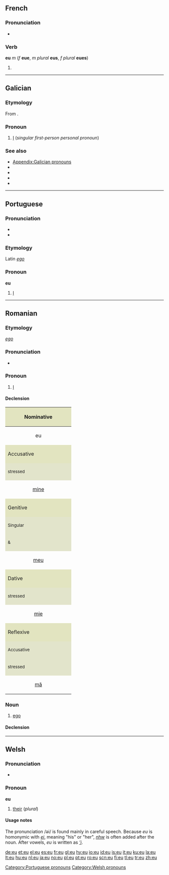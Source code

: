 {{also|Eu|EU|.eu}}
==French==

===Pronunciation===
* {{IPA|/y/|lang=fr}}

===Verb===
'''eu''' ''m'' (''f'' '''eue''', ''m plural'' '''eus''', ''f plural'' '''eues''')

# {{past participle of|lang=French|[[avoir]]}}

----

==Galician==

===Etymology===
From {{etyl|la|gl}} {{term|ego|lang=la}}.

===Pronoun===
{{gl-pron|form=nomonly|obl=min|dat=me|acc=me}}

# [[I]] (''singular first-person personal pronoun'')

===See also===
* [[Appendix:Galician pronouns]]
* {{l|gl|comigo}}
* {{l|gl|me}}
* {{l|gl|meu}}
* {{l|gl|min}}

----

==Portuguese==
{{Template:Portuguese personal pronouns}}

===Pronunciation===
* {{SAMPA|/eu/}}
* {{IPA|lang=pt|/eu/}}

===Etymology===
Latin ''[[ego]]''

===Pronoun===
'''eu'''

# [[I]]

[[Category:Portuguese pronouns]]

----

==Romanian==

===Etymology===
{{etyl|la|ro}} ''[[ego]]''

===Pronunciation===
* {{IPA|[jew] or [jo]|lang=ro}}

===Pronoun===
{{infl|ro|personal pronoun|first-person singular}}

# [[I]]

====Declension====

{| style="background:#F0F0F0" cellpadding="3"
|-
! colspan="4" style="height:3em;background:#e2e4c0" | Nominative
|-
| colspan="4"  align="center"| eu

|-
! colspan="4" style="height:3em;background:#e2e4c0" | Accusative
|-
! colspan="2" width="50%" style="background:#e2e4cb" | <small>stressed</small>
! colspan="2" width="50%" style="background:#e2e4cb" | <small>unstressed</small>
|-
| colspan="2" align="center"| [[mine]]
| colspan="2" align="center"| [[mă]]

|-
! colspan="4" style="height:3em;background:#e2e4c0" | Genitive
|-
! colspan="2" width="50%" style="background:#e2e4cb" | <small>Singular</small>
! colspan="2" width="50%" style="background:#e2e4cb" | <small>Plural</small>
|-
! width="25%" style="background:#e2e4cb" | <small>{{m}} & {{n}}</small>
! width="25%" style="background:#e2e4cb" | <small>{{f}}</small>
! width="25%" style="background:#e2e4cb" | <small>{{m}}</small>
! width="25%" style="background:#e2e4cb" | <small>{{f}} & {{n}}</small>
|-
| align="center" | [[meu]]
| align="center" | [[mea]]
| align="center" | [[mei]]
| align="center" | [[mele]]

|-
! colspan="4" style="height:3em;background:#e2e4c0" | Dative
|-
! colspan="2" width="50%" style="background:#e2e4cb" | <small>stressed</small>
! colspan="2" width="50%" style="background:#e2e4cb" | <small>unstressed</small>
|-
| colspan="2" align="center"| [[mie]]
| colspan="2" align="center"| [[îmi]]

|-
! colspan="4" style="height:3em;background:#e2e4c0" | Reflexive
|-
! colspan="2" width="50%" style="background:#e2e4cb" | <small>Accusative</small>
! colspan="2" width="50%" style="background:#e2e4cb" | <small>Dative</small>
|-
! width="25%" style="background:#e2e4cb" | <small>stressed</small>
! width="25%" style="background:#e2e4cb" | <small>unstressed</small>
! width="25%" style="background:#e2e4cb" | <small>stressed</small>
! width="25%" style="background:#e2e4cb" | <small>unstressed</small>
|-
| align="center" | [[mă]]
| align="center" | [[mine]]
| align="center" | [[mie]]
| align="center" | [[îmi]]
|}

===Noun===
{{ro-noun|gend=n|pl=euri}}

# [[ego]]

====Declension====
{{ro-noun-n|pl=euri|def=eul}}

----

==Welsh==

===Pronunciation===
* {{IPA|/i/; /əi/|lang=cy}}

===Pronoun===
'''eu'''

# [[their]] (''plural'')

====Usage notes====
The pronunciation /əi/ is found mainly in careful speech. Because ''eu'' is homonymic with ''[[ei#Welsh|ei]]'', meaning "his" or "her", ''[[nhw]]'' is often added after the noun. After vowels, ''eu'' is written as ''[['i#Welsh|’i]]''.

[[Category:Welsh pronouns]]

[[de:eu]]
[[et:eu]]
[[el:eu]]
[[es:eu]]
[[fr:eu]]
[[gl:eu]]
[[hy:eu]]
[[io:eu]]
[[id:eu]]
[[is:eu]]
[[it:eu]]
[[ku:eu]]
[[la:eu]]
[[lt:eu]]
[[hu:eu]]
[[nl:eu]]
[[ja:eu]]
[[no:eu]]
[[pl:eu]]
[[pt:eu]]
[[ro:eu]]
[[scn:eu]]
[[fi:eu]]
[[tl:eu]]
[[tr:eu]]
[[zh:eu]]